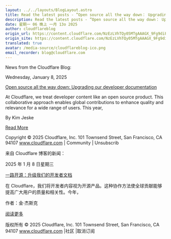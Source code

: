 ```yaml
---
layout: ../../layouts/BlogLayout.astro
title: Read the latest posts - ”Open source all the way down： Upgrading our developer documentation”
description: Read the latest posts - ”Open source all the way down： Upgrading our developer documentation”
date: 星期一 06 晚上 一月 13o 2025
author: cloudflareblog
origin_url: https://content.cloudflare.com/NzEzLVhTQy05MTgAAAGX_9Fg9diFwQkvj9T8uVtR3PVTfFAeU7lx00IMrGKOTweieQkTyLbNy2G43vkyzdgMcATagaU=
origin_site: https://content.cloudflare.com/NzEzLVhTQy05MTgAAAGX_9Fg9diFwQkvj9T8uVtR3PVTfFAeU7lx00IMrGKOTweieQkTyLbNy2G43vkyzdgMcATagaU=
translated: true
avatar: /media-source/cloudflareblog-ico.png
email_recorder: blog@cloudflare.com
---
```



<Reference client:only="react" title="Read the latest posts - ”Open source all the way down： Upgrading our developer documentation”" url="https://content.cloudflare.com/NzEzLVhTQy05MTgAAAGX_9Fg9diFwQkvj9T8uVtR3PVTfFAeU7lx00IMrGKOTweieQkTyLbNy2G43vkyzdgMcATagaU=" />

<Detail client:only="react">
	News from the Cloudflare Blog:

Wednesday, January 8, 2025

[Open source all the way down: Upgrading our developer documentation](https://content.cloudflare.com/NzEzLVhTQy05MTgAAAGX_9Fg9diFwQkvj9T8uVtR3PVTfFAeU7lx00IMrGKOTweieQkTyLbNy2G43vkyzdgMcATagaU=)

At Cloudflare, we treat developer content like an open source product. This collaborative approach enables global contributions to enhance quality and relevance for a wide range of users. This year,

By Kim Jeske

[Read More](https://content.cloudflare.com/NzEzLVhTQy05MTgAAAGX_9Fg9diFwQkvj9T8uVtR3PVTfFAeU7lx00IMrGKOTweieQkTyLbNy2G43vkyzdgMcATagaU=)

Copyright © 2025 Cloudflare, Inc. 101 Townsend Street, San Francisco, CA 94107 www.cloudflare.com | Community | Unsubscrib
</Detail>

来自 Cloudflare 博客的新闻：

2025 年 1 月 8 日星期三

[一路开源：升级我们的开发者文档](https://content.cloudflare.com/NzEzLVhTQy05MTgAAAGX_9Fg9diFwQkvj9T8uVtR3PVTfFAeU7lx00IMrGKOTweieQkTyLbNy2G43vkyzdgMcATagaU=)

在 Cloudflare，我们将开发者内容视为开源产品。这种协作方法使全球贡献能够提高广大用户的质量和相关性。今年，

作者：金·杰斯克

[阅读更多](https://content.cloudflare.com/NzEzLVhTQy05MTgAAAGX_9Fg9diFwQkvj9T8uVtR3PVTfFAeU7lx00IMrGKOTweieQkTyLbNy2G43vkyzdgMcATagaU=)

版权所有 © 2025 Cloudflare, Inc. 101 Townsend Street, San Francisco, CA 94107 www.cloudflare.com |社区 |取消订阅


